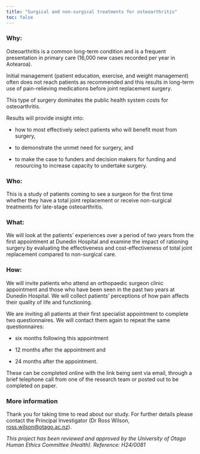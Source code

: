 ```yaml
---
title: "Surgical and non-surgical treatments for osteoarthritis"
toc: false
---
```


### Why:

Osteoarthritis is a common long-term condition and is a frequent presentation in primary care (16,000 new cases recorded per year in Aotearoa).

Initial management (patient education, exercise, and weight management) often does not reach patients as recommended and this results in long-term use of pain-relieving medications before joint replacement surgery.

This type of surgery dominates the public health system costs for osteoarthritis.

Results will provide insight into:

* how to most effectively select patients who will benefit most from surgery,

* to demonstrate the unmet need for surgery, and

* to make the case to funders and decision makers for funding and resourcing to increase capacity to undertake surgery.

### Who:

This is a study of patients coming to see a surgeon for the first time whether they have a total joint replacement or receive non-surgical treatments for late-stage osteoarthritis.

### What:

We will look at the patients’ experiences over a period of two years from the first appointment at Dunedin Hospital and examine the impact of rationing surgery by evaluating the effectiveness and cost-effectiveness of total joint replacement compared to non-surgical care.

### How:

We will invite patients who attend an orthopaedic surgeon clinic appointment and those who have been seen in the past two years at Dunedin Hospital. We will collect patients’ perceptions of how pain affects their quality of life and functioning.

We are inviting all patients at their first specialist appointment to complete two questionnaires. We will contact them again to repeat the same questionnaires:

* six months following this appointment

* 12 months after the appointment and

* 24 months after the appointment.

These can be completed online with the link being sent via email, through a brief telephone call from one of the research team or posted out to be completed on paper.

### More information

Thank you for taking time to read about our study. For further details please contact the Principal Investigator (Dr Ross Wilson, <ross.wilson@otago.ac.nz>).

*This project has been reviewed and approved by the University of Otago Human Ethics Committee (Health). Reference: H24/0081*
